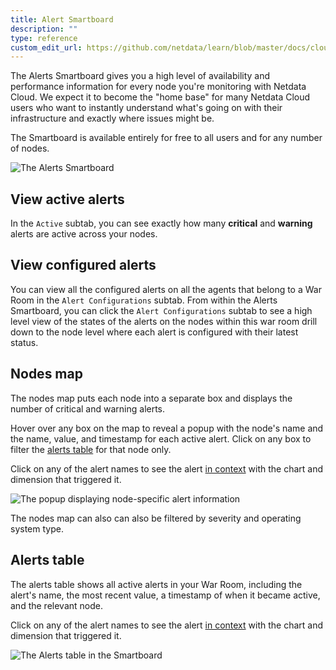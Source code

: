 ```yaml
---
title: Alert Smartboard
description: ""
type: reference
custom_edit_url: https://github.com/netdata/learn/blob/master/docs/cloud/alerts-notifications/smartboard.mdx
---
```


The Alerts Smartboard gives you a high level of availability and performance information for every node you're
monitoring with Netdata Cloud. We expect it to become the "home base" for many Netdata Cloud users who want to instantly
understand what's going on with their infrastructure and exactly where issues might be.

The Smartboard is available entirely for free to all users and for any number of nodes.

![The Alerts
Smartboard](https://user-images.githubusercontent.com/1153921/119025635-2fcb1b80-b959-11eb-9fdb-7f1a082f43c5.png)

## View active alerts

In the `Active` subtab, you can see exactly how many **critical** and **warning** alerts are active across your nodes. 

## View configured alerts 

You can view all the configured alerts on all the agents that belong to a War Room in the `Alert Configurations` subtab. 
From within the Alerts Smartboard, you can click the `Alert Configurations` subtab to see a high level view of the states of 
the alerts on the nodes within this war room drill down to the node level where each alert is configured with their latest status.

## Nodes map

The nodes map puts each node into a separate box and displays the number of critical and warning alerts.

Hover over any box on the map to reveal a popup with the node's name and the name, value, and timestamp for each active
alert. Click on any box to filter the [alerts table](#alerts-table) for that node only.

Click on any of the alert names to see the alert [in
context](/docs/cloud/alerts-notifications/view-active-alerts#view-alerts-in-context-with-alerts) with the chart and
dimension that triggered it.

![The popup displaying node-specific alert
information](https://user-images.githubusercontent.com/1153921/119036911-2d22f300-b966-11eb-88cb-20474bc3afb4.png)

The nodes map can also can also be filtered by severity and operating system type.

## Alerts table

The alerts table shows all active alerts in your War Room, including the alert's name, the most recent value, a
timestamp of when it became active, and the relevant node.

Click on any of the alert names to see the alert [in
context](/docs/cloud/alerts-notifications/view-active-alerts#view-alerts-in-context-with-alerts) with the chart and
dimension that triggered it.

![The Alerts table in the
Smartboard](https://user-images.githubusercontent.com/1153921/119036796-049af900-b966-11eb-9852-d86f498057c9.png)




